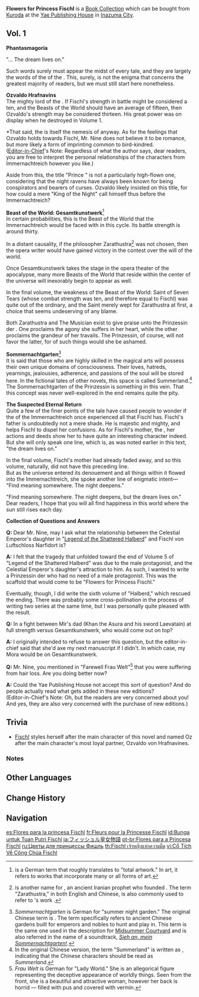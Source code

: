 {{Book Collection Infobox
|image     = Book Flowers for Princess Fischl.png
|quality   = 4
|volumes   = 1
|publisher = 
|author    = Mr. Nine
|region_lore = None
|region_location = Inazuma
|vol1      = Sold by [[Kuroda]] at the [[Yae Publishing House]] in [[Inazuma City]]
}}
'''Flowers for Princess Fischl''' is a [[Book Collection]] which can be bought from [[Kuroda]] at the [[Yae Publishing House]] in [[Inazuma City]].

==Vol. 1==
{{Description|The preliminary volume of the "Flowers for Princess Fischl" series.<br>This work originally came in a violet and black wooden box as a limited edition gift, but many hardcore fans of the series who wanted to collect the whole saga were enraged by the great amount of content versus the small number of copies printed. Due to this, Yae Publishing House would name this book "Volume 0" and sell it separately. Eventually, the original work, the boxed collector's edition, and Volume O would all come to be regarded as standard by fans.}}

'''Phantasmagoria'''

"... The dream lives on."

Such words surely must appear the midst of every tale, and they are largely the words of the {{tt|Kaiserin|German for &quot;empress&quot;}} of the {{tt|Immernachtreich|German for &quot;evernight-empire&quot;}}. This, surely, is not the enigma that concerns the greatest majority of readers, but we must still start here nonetheless.

'''Ozvaldo Hrafnavins'''<br>
The mighty lord of the {{tt|Nachtraben|German for &quot;night-raven&quot;}}. If Fischl's strength in battle might be considered a ten, and the Beasts of the World should have an average of fifteen, then Ozvaldo's strength may be considered thirteen. His great power was on display when he destroyed {{tt|Dämmerung|German for &quot;twilight&quot;}} in Volume 1.

<nowiki>*</nowiki>That said, the {{tt|Nachtvorhang|German for &quot;night-curtain&quot;}} is itself the nemesis of {{tt|Dämmerung|German for &quot;twilight&quot;}} anyway. As for the feelings that Ozvaldo holds towards Fischl, Mr. Nine does not believe it to be romance, but more likely a form of imprinting common to bird-kindred.<br>
([[Yae Miko|Editor-in-Chief]]'s Note: Regardless of what the author says, dear readers, you are free to interpret the personal relationships of the characters from Immernachtreich however you like.)

Aside from this, the title "Prince {{tt|Nachtraben|German for &quot;night-raven&quot;}}" is not a particularly high-flown one, considering that the night ravens have always been known for being conspirators and bearers of curses. Ozvaldo likely insisted on this title, for how could a mere "King of the Night" call himself thus before the Immernachtreich?

'''Beast of the World: Gesamtkunstwerk'''<ref group="Note">{{Lang|{{w|Gesamtkunstwerk}}|zh=最大杰作Gesamtkunstwerk<!--German included-->|zh_tl=The Greatest Masterpiece Gesamtkunstwerk}} is a German term that roughly translates to "total artwork." In art, it refers to works that incorporate many or all forms of art.</ref><br>
In certain probabilities, this is the Beast of the World that the Immernachtreich would be faced with in this cycle. Its battle strength is around thirty.

In a distant causality, if the philosopher Zarathustra<ref group="Note">{{Lang|Zarathustra|zh=苏鲁支}} is another name for {{w|Zoroaster}}, an ancient Iranian prophet who founded {{w|Zoroastrianism}}. The term "Zarathustra," in both English and Chinese, is also commonly used to refer to {{w|Friedrich Nietzsche}}'s work ''{{w|Thus Spoke Zarathustra}}''.</ref> was not chosen, then the opera writer would have gained victory in the contest over the will of the world.

Once Gesamtkunstwerk takes the stage in the opera theater of the apocalypse, many more Beasts of the World that reside within the center of the universe will inexorably begin to appear as well.

In the final volume, the weakness of the Beast of the World: Saint of Seven Tears (whose combat strength was ten, and therefore equal to Fischl) was quite out of the ordinary, and the Saint merely wept for Zarathustra at first, a choice that seems undeserving of any blame.

Both Zarathustra and The Musician exist to give praise unto the Prinzessin der {{sic|Vererteilung}}. One proclaims the agony she suffers in her heart, while the other proclaims the grandeur of her travails. The Prinzessin, of course, will not favor the latter, for of such things would she be ashamed.

'''Sommernachtgarten'''<ref group="Note">''Sommernachtgarten'' is German for "summer night garden." The original Chinese term is {{zh|夏宫灵囿|tl=Summer Palace Spirit Garden}}. The term {{zh|囿}} specifically refers to ancient Chinese gardens built for emperors and nobles to hunt and play in. This term is the same one used in the description for [[Midsummer Courtyard]] and is also referred in the name of a soundtrack, ''[[Sieh an, mein Sommernachtgarten!]]''.</ref><br>
It is said that those who are highly skilled in the magical arts will possess their own unique domains of consciousness. Their loves, hatreds, yearnings, jealousies, adherence, and passions of the soul will be stored here. In the fictional tales of other novels, this space is called Summerland.<ref group="Note">In the original Chinese version, the term "Summerland" is written as {{zh|夏土（Summerland）<!--German included-->|lit=Summer Earth/Soil}}, indicating that the Chinese characters should be read as ''Summerland''.</ref><br>
The Sommernachtgarten of the Prinzessin is something in this vein. That this concept was never well-explored in the end remains quite the pity.

'''The Suspected Eternal Return'''<br>
Quite a few of the finer points of the tale have caused people to wonder if the {{tt|Kaiserin|German for &quot;empress&quot;}} of the Immernachtreich once experienced all that Fischl has. Fischl's father is undoubtedly not a mere shade. He is majestic and mighty, and helps Fischl to dispel her confusions. As for Fischl's mother, the {{tt|Kaiserin|German for &quot;empress&quot;}}, her actions and deeds show her to have quite an interesting character indeed. But she will only speak one line, which is, as was noted earlier in this text, "the dream lives on."

In the final volume, Fischl's mother had already faded away, and so this volume, naturally, did not have this preceding line.<br>
But as the universe entered its denouement and all things within it flowed into the Immernachtreich, she spoke another line of enigmatic intent&mdash;<br>
"Find meaning somewhere. The night deepens."

"Find meaning somewhere. The night deepens, but the dream lives on."<br>
Dear readers, I hope that you will all find happiness in this world where the sun still rises each day.

'''Collection of Questions and Answers'''

'''Q:''' Dear Mr. Nine, may I ask what the relationship between the Celestial Emperor's daughter in "[[Legend of the Shattered Halberd]]" and Fischl von Luftschloss Narfidort is?

'''A:''' I felt that the tragedy that unfolded toward the end of Volume 5 of "Legend of the Shattered Halberd" was due to the male protagonist, and the Celestial Emperor's daughter's attraction to him. As such, I wanted to write a Prinzessin der {{sic|Vererteilung}} who had no need of a male protagonist. This was the scaffold that would come to be "Flowers for Princess Fischl."

Eventually, though, I did write the sixth volume of "Halberd," which rescued the ending. There was probably some cross-pollination in the process of writing two series at the same time, but I was personally quite pleased with the result.

'''Q:''' In a fight between Mir's dad (Khan the Asura and his sword Laevatain) at full strength versus Gesamtkunstwerk, who would come out on top?

'''A:''' I originally intended to refuse to answer this question, but the editor-in-chief said that she'd axe my next manuscript if I didn't. In which case, my Mora would be on Gesamtkunstwerk.

'''Q:''' Mr. Nine, you mentioned in "Farewell Frau Welt"<ref group="Note">''Frau Welt'' is German for "Lady World." She is an allegorical figure representing the deceptive appearance of worldly things. Seen from the front, she is a beautiful and attractive woman, however her back is horrid &mdash; filled with pus and covered with vermin.</ref> that you were suffering from hair loss. Are you doing better now?

'''A:''' Could the Yae Publishing House not accept this sort of question? And do people actually read what gets added in these new editions?<br>
(Editor-in-Chief's Note: Oh, but the readers are very concerned about you! And yes, they are also very concerned with the purchase of new editions.)

==Trivia==
*[[Fischl]] styles herself after the main character of this novel and named Oz after the main character's most loyal partner, Ozvaldo von Hrafnavines.

===Notes===
{{Reflist|note=1}}

==Other Languages==
{{Other Languages
|en      = Flowers for Princess Fischl
|zhs     = 菲谢尔皇女夜谭
|zhs_rm  = Fēixiè'ěr Huángnǚ Yè Tán
|zht     = 菲謝爾皇女夜譚
|zht_rm  = Fēixiè'ěr Huángnǚ Yè Tán
|zh_tl   = Nighttime Stories of Princess Fischl
|ja      = フィッシュル皇女物語
|ja_rm   = Fisshuru Koujo Monogatari
|ja_tl   = Tale of Princess Fischl
|ko      = 피슬 황녀 야화
|ko_tl   = Princess Fischl Nights
|ko_note = Korean version title is motivated from one of Korean translations of {{w|One Thousand and One Nights}}.
|es      = Flores para la princesa Fischl
|es_tl   = Flowers for Princess Fischl
|fr      = Fleurs pour la Princesse Fischl
|fr_tl   = Flowers for Princess Fischl
|ru      = Цветы для принцессы Фишль
|ru_tl   = Flowers for Princess Fischl
|th      = Fischl เจ้าหญิงแห่งความมืด
|th_rm   = 
|th_tl   = Fischl Princess of Darkness
|vi      = Cổ Tích Về Công Chúa Fischl
|vi_tl   = The Fairy Tale of Princess Fischl
|de      = Die Nacht der Prinzessin Fischl
|de_tl   = The Night of Princess Fischl
|id      = Bunga untuk Tuan Putri Fischl
|id_tl   = Flowers for Princess Fischl
|pt      = Flores para a Princesa Fischl
|pt_tl   = 
|tr      = Prenses Fischl'ın Çiçekleri
|tr_tl   = Princess Fischl's Flowers
|it      = Fiori per la principessa Fischl
|it_tl   = 
}}

==Change History==
{{Change History|2.1}}

==Navigation==
{{Book Navbox|None}}

[[es:Flores para la princesa Fischl]]
[[fr:Fleurs pour la Princesse Fischl]]
[[id:Bunga untuk Tuan Putri Fischl]]
[[ja:フィッシュル皇女物語]]
[[pt-br:Flores para a Princesa Fischl]]
[[ru:Цветы для принцессы Фишль]]
[[th:Fischl เจ้าหญิงแห่งความมืด]]
[[vi:Cổ Tích Về Công Chúa Fischl]]